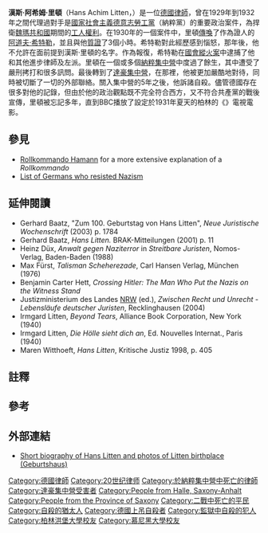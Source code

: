 {{NoteTA|1=zh:里頓;zh-cn:利滕}}
{{Infobox person
| name                      = Hans Litten<br />漢斯·里頓
| image                     = Berlin-HansLitten1-Bubo.JPG
| image_size                = 200px
| alt                       = Bust of Hans Litten
| caption                   = 位於德國地方法院的漢斯·里頓半身像
| birth_name                = Hans Achim Litten
| birth_date                = {{Birth date|1903|06|19}}
| birth_place               = 德國[[哈雷_(德国)|哈雷]]
| death_date                = {{Death date and age|1938|02|05|1903|06|19}}
| death_place               = [[達豪集中營|達豪集中營]]
| residence                 = 
| nationality               = 德國
| education                 = 
| alma_mater                = 
| occupation                = 律師
| years_active              = 
| known_for                 = 1930年傳喚作為證人的[[阿道夫·希特勒|阿道夫·希特勒]]關於叛國罪
| religion                  = 猶太教
| awards                    = 
| signature                 = 
| signature_alt             = 
| signature_size            = 
| website                   = {{URL|http://hans-litten-archiv.de}}
| footnotes                 = 
}}'''漢斯·阿希姆·里頓'''（Hans Achim Litten，{{bd|1903年|6月19日|1938年|2月5日}}）是一位[[德國人|德國]][[律師|律師]]，曾在1929年到1932年之間代理過對手是[[國家社會主義德意志勞工黨|國家社會主義德意志勞工黨]]（納粹黨）的重要政治案件，為捍衛[[魏瑪共和國|魏瑪共和國]]期間的[[工人權利|工人權利]]。在1930年的一個案件中，里頓[[傳喚|傳喚]]了作為證人的[[阿道夫·希特勒|阿道夫·希特勒]]，並且與他[[質證|質證]]了3個小時。希特勒對此經歷感到惱怒，那年後，他不允許在面前提到漢斯·里頓的名字。作為報復，希特勒在[[國會縱火案|國會縱火案]]中逮捕了他和其他進步律師及左派。里頓在一個或多個[[納粹集中營|納粹集中營]]中度過了餘生，其中遭受了嚴刑拷打和很多訊問。最後轉到了[[達豪集中營|達豪集中營]]，在那裡，他被更加嚴酷地對待，同時被切斷了一切的外部聯絡。關入集中營的5年之後，他訴諸自殺。儘管德國存在很多對他的記錄，但由於他的政治觀點既不完全符合西方，又不符合共產黨的戰後宣傳，里頓被忘記多年，直到BBC播放了設定於1931年夏天的柏林的《{{le|一個妨礙了希特勒的人|The Man Who Crossed Hitler}}》電視電影。

== 參見 ==
* [[Rollkommando_Hamann|Rollkommando Hamann]] for a more extensive explanation of a ''Rollkommando''
* [[List_of_Germans_who_resisted_Nazism|List of Germans who resisted Nazism]]

== 延伸閱讀 ==
* Gerhard Baatz, "Zum 100. Geburtstag von Hans Litten", ''Neue Juristische Wochenschrift'' (2003) p. 1784 {{de icon}}
* Gerhard Baatz, ''Hans Litten.'' BRAK-Mitteilungen (2001) p. 11 {{de icon}}
* Heinz Düx, ''Anwalt gegen Naziterror'' in ''Streitbare Juristen'', Nomos-Verlag, Baden-Baden (1988) {{de icon}}
* Max Fürst, ''Talisman Scheherezade'', Carl Hansen Verlag, München (1976) {{de icon}}
* Benjamin Carter Hett, ''Crossing Hitler: The Man Who Put the Nazis on the Witness Stand''
* Justizministerium des Landes [[NRW|NRW]] (ed.), ''Zwischen Recht und Unrecht - Lebensläufe deutscher Juristen'', Recklinghausen (2004) {{de icon}}
* Irmgard Litten, ''Beyond Tears'', Alliance Book Corporation, New York (1940)
* Irmgard Litten, ''Die Hölle sieht dich an'',  Ed. Nouvelles Internat., Paris (1940) {{de icon}}
* Maren Witthoeft, ''Hans Litten'', Kritische Justiz 1998, p. 405 {{de icon}}

== 註釋 ==
{{Reflist|group=note}}

== 參考 ==
{{Reflist|2}}

== 外部連結 ==
* [https://web.archive.org/web/20110821025909/http://www.hans-litten-archiv.de/ Short biography of Hans Litten and photos of Litten birthplace (Geburtshaus) ] {{de icon}}

{{Authority control}}
{{DEFAULTSORT:Litten, Hans}}
[[Category:德國律師|Category:德國律師]]
[[Category:20世纪律师|Category:20世纪律师]]
[[Category:於納粹集中營中死亡的律師|Category:於納粹集中營中死亡的律師]]
[[Category:達豪集中營受害者|Category:達豪集中營受害者]]
[[Category:People_from_Halle,_Saxony-Anhalt|Category:People from Halle, Saxony-Anhalt]]
[[Category:People_from_the_Province_of_Saxony|Category:People from the Province of Saxony]]
[[Category:二戰中死亡的平民|Category:二戰中死亡的平民]]
[[Category:自殺的猶太人|Category:自殺的猶太人]]
[[Category:德國上吊自殺者|Category:德國上吊自殺者]]
[[Category:監獄中自殺的犯人|Category:監獄中自殺的犯人]]
[[Category:柏林洪堡大學校友|Category:柏林洪堡大學校友]]
[[Category:慕尼黑大學校友|Category:慕尼黑大學校友]]
